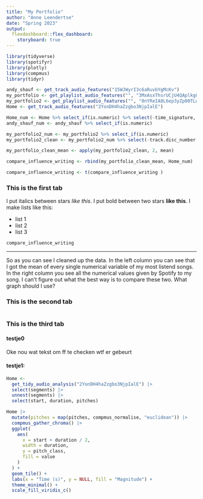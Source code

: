 ```yaml
---
title: "My Portfolio"
author: "Anne Leendertse"
date: "Spring 2023"
output:
  flexdashboard::flex_dashboard:
    storyboard: true
---
```


```r
library(tidyverse)
library(spotifyr)
library(plotly)
library(compmus)
library(tidyr)

```

```r
andy_shauf <- get_track_audio_features("15WJWyrI3c6aRuvbYgMcKv")
my_portfolio <- get_playlist_audio_features("", "3MxAsxThsrUCjU4QAplkg0")
my_portfolio2 <- get_playlist_audio_features("", "0nYReIA8L6ep3yZp00TLwf")
Home <- get_track_audio_features("2YonDH4haZzgbo3NjpIalE")

Home_num <- Home %>% select_if(is.numeric) %>% select(-time_signature, -key)
andy_shauf_num <- andy_shauf %>% select_if(is.numeric)

my_portfolio2_num <- my_portfolio2 %>% select_if(is.numeric)
my_portfolio2_clean <- my_portfolio2_num %>% select(-track.disc_number, -track.disc_number, -track.popularity, -track.track_number, -track.album.total_tracks, -time_signature, -key)

my_portfolio_clean_mean <- apply(my_portfolio2_clean, 2, mean) 

compare_influence_writing <- rbind(my_portfolio_clean_mean, Home_num)

compare_influence_writing <- t(compare_influence_writing )
```

### This is the first tab

I put italics between stars *like this*. I put bold between two stars **like this**. I make lists like this:

-   list 1
-   list 2
-   list 3



```r
compare_influence_writing
```

***
So as you can see I cleaned up the data. In the left column you can see that I got the mean of every single numerical variable of my most listend songs. In the right column you see all the numerical values given by Spotify to my song. I can't figure out what the best way is to compare these two. What graph should I use?

### This is the second tab

```r

```

### This is the third tab

#### testje0

Oke nou wat tekst om ff te checken wtf er gebeurt

#### testje1:

```r
Home <-
  get_tidy_audio_analysis("2YonDH4haZzgbo3NjpIalE") |>
  select(segments) |>
  unnest(segments) |>
  select(start, duration, pitches)

Home |>
  mutate(pitches = map(pitches, compmus_normalise, "euclidean")) |>
  compmus_gather_chroma() |> 
  ggplot(
    aes(
      x = start + duration / 2,
      width = duration,
      y = pitch_class,
      fill = value
    )
  ) +
  geom_tile() +
  labs(x = "Time (s)", y = NULL, fill = "Magnitude") +
  theme_minimal() +
  scale_fill_viridis_c()
```
